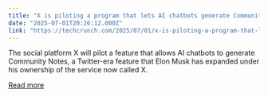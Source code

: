 ```yaml
---
title: "X is piloting a program that lets AI chatbots generate Community Notes"
date: "2025-07-01T20:26:12.000Z"
link: "https://techcrunch.com/2025/07/01/x-is-piloting-a-program-that-lets-ai-chatbots-generate-community-notes/"
---
```


The social platform X will pilot a feature that allows AI chatbots to generate Community Notes, a Twitter-era feature that Elon Musk has expanded under his ownership of the service now called X.

[Read more](https://techcrunch.com/2025/07/01/x-is-piloting-a-program-that-lets-ai-chatbots-generate-community-notes/)
